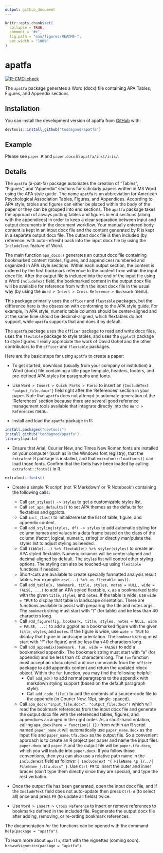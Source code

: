 ```yaml
---
output: github_document
---
```


<!-- README.md is generated from README.Rmd. Please edit that file -->

```r
knitr::opts_chunk$set(
  collapse = TRUE,
  comment = "#>",
  fig.path = "man/figures/README-",
  out.width = "100%"
)
```

# apatfa

<!-- badges: start -->
[![R-CMD-check](https://github.com/toddagood/apatfa/workflows/R-CMD-check/badge.svg)](https://github.com/toddagood/apatfa/actions)
<!-- badges: end -->

The `apatfa` package generates a Word (docx) file containing APA Tables, Figures, and Appendix sections.

## Installation

You can install the development version of apatfa from [GitHub](https://github.com/) with:

```r
devtools::install_github("toddagood/apatfa")
```

## Example

Please see `paper.R` and `paper.docx` in `apatfa/inst/iris/`.

## Details

The `apatfa` (a-pat-fa) package automates the creation of "Tables",
"Figures", and "Appendix" sections for scholarly papers written in
MS Word using the APA style guide.  The name `apatfa` is an abbreviation
for American Psychological Association Tables, Figures, and Appendices.
According to APA style, tables
and figures can either be placed within the body of the paper or
they can be grouped into end sections.  The `apatfa` package takes the
approach of always putting tables and figures in end sections (along
with the appendices) in order to keep a clear separation between
input and output documents in the document workflow.  Your manually
entered body content is kept in an input docx file and the
content generated by R is kept in a separate output docx file.  The
output docx file is then included (by reference, with auto-refresh)
back into the input docx file by using the `IncludeText` feature of
Word.


The main function `apa_docx()` generates an output docx file
containing bookmarked content (tables, figures, and appendices)
numbered and organized in APA style sections.  Within each output
section, the content is ordered by the first bookmark reference to
the content from within the input docx file.  After the output file is
included into the end of the input file using a Word
`IncludeText` field, the bookmarked content in the
output docx file will be available for reference from within the
input docx file in the usual way (by using the `Word > Insert > Cross Reference > Bookmark`
menu).


This package primarily uses the `officer` and `flextable` packages, but
the difference here is the obsession with conforming to the APA
style guide.  For example, in APA style, numeric table columns
should be center-aligned and at the same time should be
decimal-aligned, which flextables do not support, while `apatfa`
supports that and does it by default.


The `apatfa` package uses the `officer` package to read and write docx
files, uses the `flextable` package to style tables, and uses the
`ggplot2` package to style figures.  I really appreciate the work
of David Gohel and the other contributors to the `officer` and
`flextable` packages.


Here are the basic steps for using `apatfa` to create a paper:

* To get started, download (usually from your company or institution)
  a Word (docx) file containing a title page template, headers,
  footers, and pre-defined APA styles for paragraphs and fonts.

* Use `Word > Insert > Quick Parts > Field`
  to insert an `{IncludeText "output_file.docx"}` field right after the 'References'
  section in your paper.  Note that `apatfa` does not attempt to automate generation of
  the 'References' section because there are several good reference
  management tools available that integrate directly into the `Word > References`
  menu.

* Install and load the `apatfa` package in R:
``` r
install.packages("devtools")
install_github("toddagood/apatfa")
library(apatfa)
```
* Ensure that Arial, Courier New, and Times New Roman
  fonts are installed on your computer (such as in the Windows font registry),
  that the `extrafont` R package is installed, and that `extrafont::loadfonts()`
  can load those fonts.
  Confirm that the fonts have been loaded by calling `extrafont::fonts()` in R.
``` r
extrafont::fonts()
```

* Create a simple 'R script' (not 'R Markdown' or 'R Notebook') containing
  the following calls:
  * Call `get_styles() -> styles` to get a customizable styles list.
  * Call `set_apa_defaults()` to set APA themes as the defaults for
    flextables and ggplots.
  * Call `init_tfas()` to initialize/reset the list of table,
    figure, and appendix content.
  * Call `add_styling(styles, df) -> styles` to add automatic
    styling for column names and values in a data frame based on
    the class of the column (factor, logical, numeric, string) or
    directly manipulate the styles list to adjust styling as needed.
  * Call `tibble(...) %>% flextable() %>% styler(styles)` to create
    an APA styled flextable.  Numeric columns will be center-aligned
    and decimal aligned by default.  The `styles` list will control other
    styling options.  The styling can also be touched-up using
    `flextable` functions if needed.
  * Short-cuts are available to create specially formatted analysis
    result tables.  For example: `aov(...) %>% as_flextable_aov()`.
  * Call `add_table(x, bookmark, title, styles, notes = NULL, wide = FALSE, ...)`
    to add an APA styled flextable, `x`, as a bookmarked table with
    the given `title`, `styles`, and `notes`. If the table is wide, use
    `wide = TRUE` to display that table in landscape orientation.
    There are functions available to assist with preparing the title
    and notes args. The `bookmark` string must start with "t" (for
    table) and be less than 40 characters long.
  * Call `add_figure(fig, bookmark, title, styles, notes = NULL, wide = FALSE, ...)`
    to add a ggplot as a bookmarked figure with the given `title`,
    `styles`, and `notes`.  If the figure is wide, use `wide = TRUE` to
    display that figure in landscape orientation.  The
    `bookmark` string must start with "f" (for figure) and be less than
    40 characters long.
  * Call `add_appendix(bookmark, fun, wide = FALSE)`
    to add a bookmarked appendix.  The bookmark string must start
    with "a" (for appendix) and be less than 40 characters long.
    The `fun` function must accept an
    rdocx object and use commands from the `officer`
    package to add appendix content and return the updated rdocx object.
    Within the `fun` function, you may find the following helpful:
    * Call `add_md()` to add normal paragraphs to the appendix with
      markdown styling support (based on the default paragraph style).
    * Call `add_code_file()` to add the contents of a
      source-code file to the appendix (in Courier New, 10pt,
      single-spaced).
  * Call `apa_docx("input_file.docx", "output_file.docx")` which will
    read the bookmark references from the input docx file and generate
    the output docx file with the referenced tables, figures, and
    appendices arranged in the right order.  As a short-hand notation,
    calling `apa_docx(here = function() {})` from within an R script
    named `paper_name.R` will automatically use `paper_name.docx` as the
    input file and `paper_name.tfa.docx` as the output file.  So a
    convenient approach is to create an R project per paper and
    name the input files `paper.docx` and `paper.R` and the output file
    will be `paper.tfa.docx`, which you will include into `paper.docx`.
    If you follow those conventions, then you can also use a relative
    path name in the `IncludeText` field as follows: `{ IncludeText "{ FileName \p }/../{ FileName }.tfa.docx" }`.  Use `Ctrl-F9` to insert the outer and inner braces
    (don't type them directly since they are special), and type the rest verbatim.

* Once the output file has been generated, open the input docx file,
  and if the `IncludeText` field does not auto-update then press
  `Ctrl-A` (to select all) once and press `F9` (to update all fields) twice.

* Use `Word > Insert > Cross Reference` to insert or remove references to
  bookmarks defined in the included file.  Regenerate the output docx
  file after adding, removing, or re-ording bookmark references.


The documentation for the functions can be opened with the
command `help(package = "apatfa")`.


To learn more about `apatfa`, start with the vignettes (coming soon):
`browseVignettes(package = "apatfa")`.

